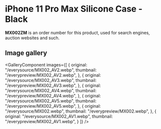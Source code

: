 
# iPhone 11 Pro Max Silicone Case - Black

<Callout type='info' emoji='👉🏻'>**MX002ZM** is an order number for this product, used for search engines, auction websites and such.</Callout>

## Image gallery

<GalleryComponent
    images={[
      {
        original: "/everysource/MX002_AV2.webp",
        thumbnail: "/everypreview/MX002_AV2.webp",
      },
      {
        original: "/everysource/MX002_AV3.webp",
        thumbnail: "/everypreview/MX002_AV3.webp",
      },
      {
        original: "/everysource/MX002_AV4.webp",
        thumbnail: "/everypreview/MX002_AV4.webp",
      },
      {
        original: "/everysource/MX002_AV5.webp",
        thumbnail: "/everypreview/MX002_AV5.webp",
      },
      {
        original: "/everysource/MX002.webp",
        thumbnail: "/everypreview/MX002.webp",
      },
      {
        original: "/everysource/MX002_AV1.webp",
        thumbnail: "/everypreview/MX002_AV1.webp",
      }
    ]}
  />
